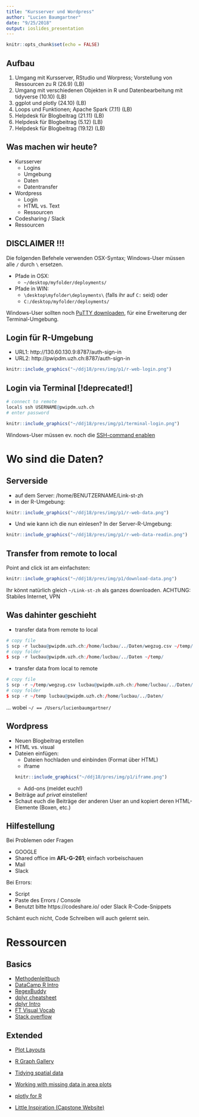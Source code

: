 ```yaml
---
title: "Kursserver und Wordpress"
author: "Lucien Baumgartner"
date: "9/25/2018"
output: ioslides_presentation
---
```


```r
knitr::opts_chunk$set(echo = FALSE)
```

## Aufbau

1. Umgang mit Kursserver, RStudio und Worpress; Vorstellung von Ressourcen zu R (26.9) (LB)
2. Umgang mit verschiedenen Objekten in R und Datenbearbeitung mit tidyverse (10.10) (LB)
3. ggplot und plotly (24.10) (LB)
4. Loops und Funktionen; Apache Spark (7.11) (LB)
5. Helpdesk für Blogbeitrag (21.11) (LB)
6. Helpdesk für Blogbeitrag (5.12) (LB)
7. Helpdesk für Blogbeitrag (19.12) (LB)

## Was machen wir heute?

- Kursserver
    - Logins
    - Umgebung
    - Daten
    - Datentransfer
- Wordpress
    - Login
    - HTML vs. Text
    - Ressourcen
- Codesharing / Slack
- Ressourcen

## DISCLAIMER !!!

Die folgenden Befehele verwenden OSX-Syntax; Windows-User müssen alle `/` durch `\` ersetzen.

- Pfade in OSX:
    - `~/desktop/myfolder/deployments/`
- Pfade in WIN:
    - `\desktop\myfolder\deployments\` (falls ihr auf `C:` seid) oder 
    - `C:/desktop/myfolder/deployments/` 

Windows-User sollten noch [PuTTY downloaden](https://www.chiark.greenend.org.uk/~sgtatham/putty/latest.html), für eine Erweiterung der Terminal-Umgebung.


## Login für R-Umgebung

- URL1: http://130.60.130.9:8787/auth-sign-in
- URL2: http://pwipdm.uzh.ch:8787/auth-sign-in

```r
knitr::include_graphics("~/ddj18/pres/img/p1/r-web-login.png")
```

## Login via Terminal [!deprecated!]

```r
# connect to remote
local$ ssh USERNAME@pwipdm.uzh.ch
# enter password
```

```r
knitr::include_graphics("~/ddj18/pres/img/p1/terminal-login.png")
```

Windows-User müssen ev. noch die [SSH-command enablen](https://www.howtogeek.com/336775/how-to-enable-and-use-windows-10s-built-in-ssh-commands/)

# Wo sind die Daten?

## Serverside
- auf dem Server: /home/BENUTZERNAME/Link-st-zh
- in der R-Umgebung:

```r
knitr::include_graphics("~/ddj18/pres/img/p1/r-web-data.png")
```

- Und wie kann ich die nun einlesen? In der Server-R-Umgebung:

```r
knitr::include_graphics("~/ddj18/pres/img/p1/r-web-data-readin.png")
```

## Transfer from remote to local

Point and click ist am einfachsten: 

```r
knitr::include_graphics("~/ddj18/pres/img/p1/download-data.png")
```

Ihr könnt natürlich gleich `~/Link-st-zh` als ganzes downloaden. ACHTUNG: Stabiles Internet, VPN

## Was dahinter geschieht

- transfer data from remote to local
```r
# copy file
$ scp -r lucbau@pwipdm.uzh.ch:/home/lucbau/../Daten/wegzug.csv ~/temp/
# copy folder
$ scp -r lucbau@pwipdm.uzh.ch:/home/lucbau/../Daten ~/temp/
```

- transfer data from local to remote
```r
# copy file
$ scp -r ~/temp/wegzug.csv lucbau@pwipdm.uzh.ch:/home/lucbau/../Daten/
# copy folder
$ scp -r ~/temp lucbau@pwipdm.uzh.ch:/home/lucbau/../Daten/
```

... wobei `~/ == /Users/lucienbaumgartner/`

## Wordpress

- Neuen Blogbeitrag erstellen
- HTML vs. visual
- Dateien einfügen:
    - Dateien hochladen und einbinden (Format über HTML)
    - iframe
```r
knitr::include_graphics("~/ddj18/pres/img/p1/iframe.png")
```
    - Add-ons (meldet euch!)
- Beiträge auf *privat* einstellen! 
- Schaut euch die Beiträge der anderen User an und kopiert deren HTML-Elemente (Boxen, etc.)



## Hilfestellung

Bei Problemen oder Fragen

- GOOGLE
- Shared office im **AFL-G-261**; einfach vorbeischauen
- Mail
- Slack

Bei Errors: 

- Script
- Paste des Errors / Console
- Benutzt bitte https://codeshare.io/ oder Slack R-Code-Snippets

Schämt euch nicht, Code Schreiben will auch gelernt sein.

# Ressourcen

## Basics

- [Methodenleitbuch](https://github.com/lucienbaumgartner/ddj18/res/Chair_Uebungsbuch_2015.pdf)
- [DataCamp R Intro](https://campus.datacamp.com/courses/free-introduction-to-r/chapter-1-intro-to-basics-1?ex=1)
- [RegexBuddy](https://www.regular-expressions.info/)
- [dplyr cheatsheet](https://www.rstudio.com/wp-content/uploads/2015/02/data-wrangling-cheatsheet.pdf)
- [dplyr Intro](https://rpubs.com/justmarkham/dplyr-tutorial)
- [FT Visual Vocab](https://github.com/ft-interactive/chart-doctor/blob/master/visual-vocabulary/Visual-vocabulary.pdf)
- [Stack overflow](https://stackoverflow.com/)

## Extended

- [Plot Layouts](https://cran.r-project.org/web/packages/egg/vignettes/Ecosystem.html)
- [R Graph Gallery](https://www.r-graph-gallery.com/)
- [Tidying spatial data](http://strimas.com/r/tidy-sf/)
- [Working with missing data in area plots](https://mattmazur.com/2017/04/19/removing-gaps-from-stacked-area-charts-in-r/)
- [plotly for R](https://plotly-book.cpsievert.me/index.html)

- [Little Inspiration (Capstone Website)](https://lucienbaumgartner.github.io/capstone_webdev/)

